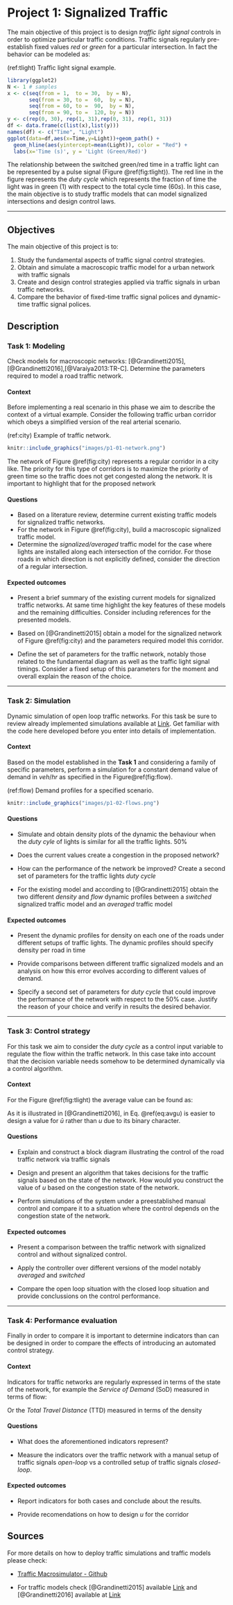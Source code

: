 # Project 1: Signalized Traffic

The main objective of this project is to design *traffic light signal* controls in order to optimize particular traffic conditions. Traffic signals regularly pre-establish fixed values *red* or *green* for a particular intersection. In fact the behavior can be modeled as: 

(ref:tlight) Traffic light signal example. 

```r
library(ggplot2)
N <- 1 # samples 
x <- c(seq(from = 1,  to = 30,  by = N),
       seq(from = 30, to =  60,  by = N),
       seq(from = 60, to =  90,  by = N),
       seq(from = 90, to =  120, by = N))
y <- c(rep(0, 30), rep(1, 31),rep(0, 31), rep(1, 31))
df <- data.frame(c(list(x),list(y)))
names(df) <- c("Time", "Light")
ggplot(data=df,aes(x=Time,y=Light))+geom_path() + 
  geom_hline(aes(yintercept=mean(Light)), color = "Red") + 
  labs(x='Time (s)', y = 'Light (Green/Red)')
```


The relationship between the switched green/red time in a traffic light can be represented by a pulse signal (Figure \@ref(fig:tlight)). The red line in the figure represents the *duty cycle* which represents the fraction of time the light was in green ($1$) with respect to the total cycle time ($60s$). In this case, the main objective is to study traffic models that can model signalized intersections and design control laws. 

***

## Objectives {-}

The main objective of this project is to: 

1. Study the fundamental aspects of traffic signal control strategies. 
2. Obtain and simulate a macroscopic traffic model for a urban network with traffic signals 
3. Create and design control strategies applied via traffic signals in urban traffic networks. 
4. Compare the behavior of fixed-time traffic signal polices and dynamic-time traffic signal polices. 

## Description {-}

### Task 1: Modeling {-}

Check models for macroscopic networks: [@Grandinetti2015], [@Grandinetti2016],[@Varaiya2013:TR-C]. Determine the parameters required to model a road traffic network. 

#### Context {-}

Before implementing a real scenario in this phase we aim to describe the context of a virtual example. Consider the following traffic urban corridor which obeys a simplified version of the real arterial scenario. 

(ref:city) Example of traffic network. 

```r
knitr::include_graphics("images/p1-01-network.png")
```

The network of Figure \@ref(fig:city) represents a regular corridor in a city like. The priority for this type of corridors is to maximize the priority of green time so the traffic does not get congested along the network. It is important to highlight that for the proposed network 

#### Questions {-}

* Based on a literature review, determine current existing traffic models for signalized traffic networks. 
* For the network in Figure \@ref(fig:city), build a macroscopic signalized traffic model.
* Determine the *signalized/averaged* traffic model for the case where lights are installed along each intersection of the corridor. For those roads in which direction is not explicitly defined, consider the direction of a regular intersection. 


#### Expected outcomes {-}

* Present a brief summary of the existing current models for signalized traffic networks. At same time highlight the key features of these models and the remaining difficulties. Consider including references for the presented models. 

* Based on [@Grandinetti2015] obtain a model for the signalized network of Figure \@ref(fig:city) and the parameters required model this corridor. 

* Define the set of parameters for the traffic network, notably those related to the fundamental diagram as well as the traffic light signal timings. Consider a fixed setup of this parameters for the moment and overall explain the reason of the choice.  

***

### Task 2: Simulation {-}

Dynamic simulation  of open loop traffic networks. For this task be sure to review already implemented simulations available at [Link](https://github.com/andres-ladino-ifsttar/traffic-macrosimulator). Get familiar with the code here developed before you enter into details of implementation. 

#### Context {-}

Based on the model established in the **Task 1** and considering a family of specific parameters, perform a simulation for a constant demand value of demand in $veh/hr$ as specified in the Figure\@ref(fig:flow). 

(ref:flow) Demand profiles for a specified scenario. 

```r
knitr::include_graphics("images/p1-02-flows.png")
```

#### Questions {-}

* Simulate and obtain density plots of the dynamic the behaviour when the *duty cyle* of lights is similar for all the traffic lights. $50\%$

* Does the current values create a congestion in the proposed network?

* How can the performance of the network be improved? Create a second set of parameters for the traffic lights *duty cycle* 

* For the existing model and according to [@Grandinetti2015] obtain the two different *density* and *flow* dynamic profiles between a *switched* signalized traffic model and an *averaged* traffic model 

#### Expected outcomes {-}

* Present the dynamic profiles for density on each one of the roads under different setups of traffic lights. The dynamic profiles should specify density per road in time  

* Provide comparisons between different traffic signalized models and an analysis on how this error evolves according to different values of demand. 

* Specify a second set of parameters for *duty cycle* that could improve the performance of the network with respect to the $50\%$ case. Justify the reason of your choice and verify in results the desired behavior. 

***

### Task 3: Control strategy {-}

For this task we aim to consider the *duty cycle* as a control input variable to regulate the flow within the traffic network. In this case take into account that the decision variable needs somehow to be determined dynamically via a control algorithm. 

#### Context {-}

For the Figure \@ref(fig:tlight) the average value can be found as: 

\begin{equation}
\bar{u} = \frac{1}{T}\int_0^T u(\tau) d\tau (\#eq:avgu)
\end{equation}

As it is illustrated in [@Grandinetti2016], in Eq. \@ref(eq:avgu) is easier to design a value for $\bar{u}$ rather than $u$ due to its binary character.  

#### Questions {-}

* Explain and construct a block diagram illustrating the control of the road traffic network via traffic signals 

* Design and present an algorithm that takes decisions for the traffic signals based on the state of the network. How would you construct the value of $u$ based on the congestion state of the network. 

* Perform simulations of the system under a preestablished manual control and compare it to a situation where the control depends on the congestion state of the network. 

#### Expected outcomes {-}

* Present a comparison between the traffic network with signalized control and without signalized control. 

* Apply the controller over different versions of the model notably *averaged* and *switched*

* Compare the open loop situation with the closed loop situation and provide conclussions on the control performance. 

***

### Task 4: Performance evaluation {-}

Finally in order to compare it is important to determine indicators than can be designed in order to compare the effects of introducing an automated control strategy. 

#### Context {-}

Indicators for traffic networks are regularly expressed in terms of the state of the network, for example the *Service of Demand* (SoD) measured in terms of flow: 

\begin{equation}
SOD = \int_0^T \sum_{r \in R} f_r(\tau) d\tau (\#eq:sod)
\end{equation}

Or the *Total Travel Distance* (TTD) measured in terms of the density

\begin{equation}
TTD = \int_0^T \sum_{r \in R} \rho_r(\tau) d\tau (\#eq:ttd)
\end{equation}

#### Questions {-}

* What does the aforementioned indicators represent? 

* Measure the indicators over the traffic network with a manual setup of traffic signals *open-loop* vs a controlled setup of traffic signals *closed-loop*.

#### Expected outcomes {-}

* Report indicators for both cases and conclude about the results. 

* Provide recomendations on how to design $u$ for the corridor 

## Sources {-}

For more details on how to deploy traffic simulations and traffic models please check:

- [Traffic Macrosimulator - Github](https://github.com/andres-ladino-ifsttar/traffic-macrosimulator)

- For traffic models check [@Grandinetti2015] available [Link](https://hal.archives-ouvertes.fr/hal-01188535) and [@Grandinetti2016] available at [Link](https://hal.archives-ouvertes.fr/hal-01188811)

